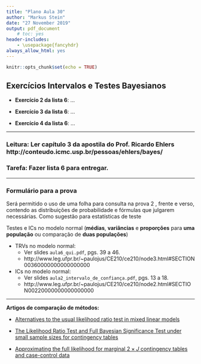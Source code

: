 ```yaml
---
title: "Plano Aula 30"
author: "Markus Stein"
date: "27 November 2019"
output: pdf_document
    # toc: yes
header-includes:
    - \usepackage{fancyhdr}
always_allow_html: yes
---
```

\addtolength{\headheight}{1.0cm} 
\pagestyle{fancyplain} 
\rhead{\includegraphics[height=1.5cm]{Logo-40-anos-estatistica.png}}
\lhead{\includegraphics[height=1.5cm]{logoIME60.jpg}}
\chead{UNIVERSIDADE FEDERAL DO RIO GRANDE DO SUL \\
INSTITUTO DE MATEMÁTICA E ESTATÍSTICA \\
DEPARTAMENTO DE ESTATÍSTICA \\
\vspace{0.3cm}
MAT02023 - INFERÊNCIA B - 2019/2
}
\renewcommand{\headrulewidth}{0pt} 


```r
knitr::opts_chunk$set(echo = TRUE)
```

## Exercícios Intervalos e Testes Bayesianos

\vspace{0.5cm}


* **Exercício 2 da lista 6**: ...

\vspace{0.5cm}

* **Exercício 3 da lista 6**: ...

\vspace{0.5cm}

* **Exercício 4 da lista 6**: ...

\vspace{0.5cm}

***
<!-- ### Tarefa: Fazer a lista 3 para entregar. -->
### Leitura: Ler capítulo 3 da apostila do Prof. Ricardo Ehlers  http://conteudo.icmc.usp.br/pessoas/ehlers/bayes/

<!-- ### Leitura 2: https://cran.r-project.org/web/packages/HDInterval/HDInterval.pdf -->

### Tarefa: Fazer lista 6 para entregar.
***

<!-- pagina thomas - intervalos -->
<!-- https://notstatschat.rbind.io/2019/06/11/confidence-intervals-not-a-very-strong-property/ -->
<!-- https://notstatschat.rbind.io/2019/06/20/wald-score-lrt-the-picture/ -->

<!-- - writing design -->
<!-- - EM algorithm - git project and rmd; -->
<!-- - SES -->
<!-- - InfB -->
<!--   - marcar sala -->


<!-- explorar nivel e tamanho de testes -->
<!-- explorar nível de confiança e cobertura do intervalo  -->
<!-- fazer questões da prova... teste bayesiano por intervalo??? ver questões que faltaram ser abordadaqs na prova -->


<!-- lista 4 - pegar lista 5 e 6 da marcia-->
<!-- - razão de verossimilhanças monótona -->
<!-- - valor $p$ ...exercicios do casella esta estensos -->
<!-- - testes como intervalos... -->
<!-- - testes bayesianos -->

<!-- lista 5 - pegar exercicios da lista 3 -->
<!-- - teste assintóticos -->
<!-- - TRV para diferenças medias e proporções, razões de variância -->
<!-- - intervalos e testes -->
<!-- http://st551.cwick.co.nz/ -->
<!-- o que acontece se usar formulas p variancias iguais quando na verdade não são?... -->
<!-- http://st551.cwick.co.nz/final_study_guide/ -->
<!-- se variaveis nao sao normais? e se o $n$ não for grande? -->



<!-- lista 6 -->
<!-- - Teste bayesianos -->
<!-- - https://rpubs.com/ulamht/470151 -->
<!-- - http://web.stanford.edu/class/stats200/Lecture20.pdf -->

<!-- trabalho final -->
<!-- cobra passo a passo de realizacao de testes -->
<!-- interpretacoes IC e TH-->
<!-- comparacoes TH/IC exatos/assintoticos -->


<!-- ### Distribuição Categórica (Multinoulli) e Multinomial -->
<!-- Seja $\boldsymbol{I} = (I_1, \ldots, I_k)$, tal que $I_i$  uma a. a. de $\boldsymbol{I} \sim \textit{Categórica}(\boldsymbol{\pi})$, em que $$, ou $\boldsymbol{X} \sim Multinoulli(\boldsymbol{\pi})$, ou $\boldsymbol{X} \sim Multinomial(1, \boldsymbol{\pi})$, então sua f.m.p. é dada por  -->
<!-- $$P({\boldsymbol{X} = \boldsymbol{x}}) = \pi_1^ \pi_k$$ -->
<!-- ou -->

<!-- $$f_{\boldsymbol{X}}(x) = $$ -->


<!-- Olhar aula de testes discretos em   -->
<!-- http://st551.cwick.co.nz/   -->

<!-- valor p e IC - http://st551.cwick.co.nz/lecture/lecture_09/ -->

<!-- t-test... https://www.graphpad.com/support/faqid/1349/ -->

\vspace{0.2cm}

### Formulário para a prova
Será permitido o uso de uma folha para consulta na prova 2 , frente e verso, contendo as  distribuições de probabilidade e fórmulas que julgarem necessárias. Como sugestão para estatísticas de teste

Testes e ICs no modelo normal (**médias**, **variâncias** e **proporções** para **uma população** ou comparação de **duas populações**)  

* TRVs no modelo normal:  
  + Ver slides `aula6_qui.pdf`, pgs. 39 a 46.
  + http://www.leg.ufpr.br/~paulojus/CE210/ce210/node3.html#SECTION00360000000000000000   

* ICs no modelo normal:   
  + Ver slides `aula2_intervalo_de_confiança.pdf`, pgs. 13 a 18.
  + http://www.leg.ufpr.br/~paulojus/CE210/ce210/node2.html#SECTION00220000000000000000  
  
***  

\vspace{0.5cm}

**Artigos de comparação de métodos:**

* [Alternatives to the usual likelihood ratio test in mixed linear models](https://www.sciencedirect.com/science/article/pii/S0167947313002880?via%3Dihub)

* [The Likelihood Ratio Test and Full Bayesian Significance Test under small sample sizes for contingency tables](https://arxiv.org/abs/1611.08862)

* [Approximating the full likelihood for marginal $2 \times J$ contingency tables and case-control data](http://www.isi2015.ibge.gov.br/components/com_users/views/registration/tmpl/media/uploadedFiles/paper/2562/1140/OR-B08-P7-S.pdf)

<!-- aula 30.... exercício lista 6... -->
